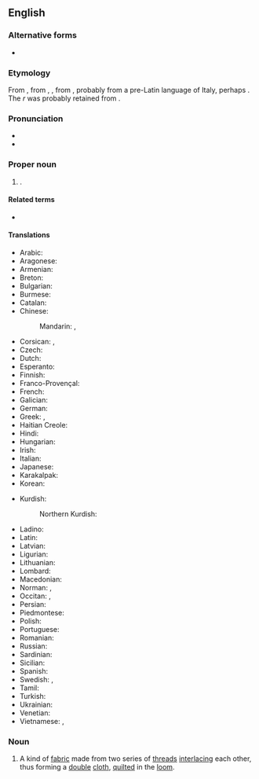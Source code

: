 ==English==
{{wikipedia}}

===Alternative forms===
* {{l|en|Marseille}}

===Etymology===
From {{bor|en|fr|Marseille}}, from {{der|en|la|Massilia}}, {{m|la|Marsilia}}, from {{der|en|grc|Μασσαλία}}, probably from a pre-Latin language of Italy, perhaps {{etyl|xlg|en}} {{m|lij|mas||spring}}. The ''r'' was probably retained from {{etyl|ar|en}} {{m|ar|مَرْسَى||harbor}}.

{{rfe|en|where did the English ''-s'' come from?}}

===Pronunciation===
* {{IPA|en|/mɑː(ɹ)ˈseɪ/|qual2=dated|/mɑː(ɹ)ˈseɪlz/}}
* {{rhymes|en|eɪ|eɪlz}}

===Proper noun===
{{en-proper noun}}

# {{place|en|capital city|dept/Bouches-du-Rhône|c/France|;|capital city|r:pref/Provence-Alpes-Côte d'Azur}}.

====Related terms====
* {{l|en|Massiliote}}

====Translations====
{{trans-top|city in France}}
* Arabic: {{t|ar|مَرْسِيلْيَا|f}}
* Aragonese: {{t|an|Marsiella}}
* Armenian: {{t|hy|Մարսել}}
* Breton: {{t|br|Marsilha|f}}
* Bulgarian: {{t|bg|Марси́лия|f|sc=Cyrl}}
* Burmese: {{t|my|မာဆေးမြို့}}
* Catalan: {{t+|ca|Marsella|f}}
* Chinese:
*: Mandarin: {{t+|cmn|馬賽|sc=Hani}}, {{t+|cmn|马赛|tr=Mǎsài|sc=Hani}}
* Corsican: {{t|co|Marseglia|f}}, {{t|co|Marsiglia|f}}
* Czech: {{t+|cs|Marseille|f}}
* Dutch: {{t|nl|Marseille|n}}
* Esperanto: {{t|eo|Marsejlo}}
* Finnish: {{t|fi|Marseilles}}
* Franco-Provençal: {{t|frp|Marselye}}
* French: {{t+|fr|Marseille|m}}
* Galician: {{t+|gl|Marsella|f}}
* German: {{t+|de|Marseille|n}}
* Greek: {{t+|el|Μασσαλία|f}}, {{t|el|Μαρσέιγ}}
* Haitian Creole: {{t|ht|Masey}}
* Hindi: {{t|hi|मार्सैय|sc=Deva}}
* Hungarian: {{t+|hu|Marseille}}
* Irish: {{t|ga|Marseille}}
* Italian: {{t+|it|Marsiglia|f}}
* Japanese: {{t|ja|マルセイユ|tr=Maruseiyu|sc=Jpan}}
* Karakalpak: {{t|kaa|Marsel}}
* Korean: {{t|ko|^마르세유|sc=Kore}}
{{trans-mid}}
* Kurdish:
*: Northern Kurdish: {{t|kmr|Masêy}}
* Ladino: {{t|lad|Marseya}}
* Latin: {{t+|la|Massilia|f}}
* Latvian: {{t|lv|Marseļa|f}}
* Ligurian: {{t|lij|Marseggia}}
* Lithuanian: {{t|lt|Marselis|m}}
* Lombard: {{t|lmo|Marseja}}
* Macedonian: {{t|mk|Марсе́ј|m}}
* Norman: {{t|nrf|Marsêle}}, {{t|nrf|Marsèle}}
* Occitan: {{t+|oc|Marselha|f}}, {{qualifier|Mistralian}} {{t|oc|Marsiho|f}}
* Persian: {{t|fa|مارسی|tr=mârsey|sc=fa-Arab}}
* Piedmontese: {{t|pms|Marsèja}}
* Polish: {{t+|pl|Marsylia|f}}
* Portuguese: {{t|pt|Marselha|f}}
* Romanian: {{t+|ro|Marsilia|f}}
* Russian: {{t+|ru|Марсе́ль|m|tr=Marsɛ́lʹ}}
* Sardinian: {{t|sc|Marsìllia|f}}
* Sicilian: {{t|scn|Marsigghia|f}}
* Spanish: {{t+|es|Marsella|f}}
* Swedish: {{t+|sv|Marseille|n}}, {{t+|sv|Marseilles|n}}
* Tamil: {{t|ta|மர்சேய்|sc=Taml}}
* Turkish: {{t|tr|Marsilya}}
* Ukrainian: {{t|uk|Марсе́ль|m|sc=Cyrl}}
* Venetian: {{t|vec|Marsegia}}
* Vietnamese: {{t|vi|Mạc-xây}}, {{t|vi|Mác-xây}}
{{trans-bottom}}

===Noun===
{{en-noun|-}}

# A kind of [[fabric]] made from two series of [[thread]]s [[interlace|interlacing]] each other, thus forming a [[double]] [[cloth]], [[quilt]]ed in the [[loom]].

{{topics|en|Fabrics}}